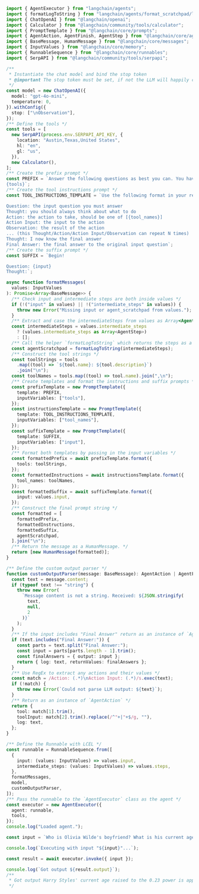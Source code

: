 ```typescript
import { AgentExecutor } from "langchain/agents";
import { formatLogToString } from "langchain/agents/format_scratchpad/log";
import { ChatOpenAI } from "@langchain/openai";
import { Calculator } from "@langchain/community/tools/calculator";
import { PromptTemplate } from "@langchain/core/prompts";
import { AgentAction, AgentFinish, AgentStep } from "@langchain/core/agents";
import { BaseMessage, HumanMessage } from "@langchain/core/messages";
import { InputValues } from "@langchain/core/memory";
import { RunnableSequence } from "@langchain/core/runnables";
import { SerpAPI } from "@langchain/community/tools/serpapi";

/**
 * Instantiate the chat model and bind the stop token
 * @important The stop token must be set, if not the LLM will happily continue generating text forever.
 */
const model = new ChatOpenAI({
  model: "gpt-4o-mini",
  temperature: 0,
}).withConfig({
  stop: ["\nObservation"],
});
/** Define the tools */
const tools = [
  new SerpAPI(process.env.SERPAPI_API_KEY, {
    location: "Austin,Texas,United States",
    hl: "en",
    gl: "us",
  }),
  new Calculator(),
];
/** Create the prefix prompt */
const PREFIX = `Answer the following questions as best you can. You have access to the following tools:
{tools}`;
/** Create the tool instructions prompt */
const TOOL_INSTRUCTIONS_TEMPLATE = `Use the following format in your response:

Question: the input question you must answer
Thought: you should always think about what to do
Action: the action to take, should be one of [{tool_names}]
Action Input: the input to the action
Observation: the result of the action
... (this Thought/Action/Action Input/Observation can repeat N times)
Thought: I now know the final answer
Final Answer: the final answer to the original input question`;
/** Create the suffix prompt */
const SUFFIX = `Begin!

Question: {input}
Thought:`;

async function formatMessages(
  values: InputValues
): Promise<Array<BaseMessage>> {
  /** Check input and intermediate steps are both inside values */
  if (!("input" in values) || !("intermediate_steps" in values)) {
    throw new Error("Missing input or agent_scratchpad from values.");
  }
  /** Extract and case the intermediateSteps from values as Array<AgentStep> or an empty array if none are passed */
  const intermediateSteps = values.intermediate_steps
    ? (values.intermediate_steps as Array<AgentStep>)
    : [];
  /** Call the helper `formatLogToString` which returns the steps as a string  */
  const agentScratchpad = formatLogToString(intermediateSteps);
  /** Construct the tool strings */
  const toolStrings = tools
    .map((tool) => `${tool.name}: ${tool.description}`)
    .join("\n");
  const toolNames = tools.map((tool) => tool.name).join(",\n");
  /** Create templates and format the instructions and suffix prompts */
  const prefixTemplate = new PromptTemplate({
    template: PREFIX,
    inputVariables: ["tools"],
  });
  const instructionsTemplate = new PromptTemplate({
    template: TOOL_INSTRUCTIONS_TEMPLATE,
    inputVariables: ["tool_names"],
  });
  const suffixTemplate = new PromptTemplate({
    template: SUFFIX,
    inputVariables: ["input"],
  });
  /** Format both templates by passing in the input variables */
  const formattedPrefix = await prefixTemplate.format({
    tools: toolStrings,
  });
  const formattedInstructions = await instructionsTemplate.format({
    tool_names: toolNames,
  });
  const formattedSuffix = await suffixTemplate.format({
    input: values.input,
  });
  /** Construct the final prompt string */
  const formatted = [
    formattedPrefix,
    formattedInstructions,
    formattedSuffix,
    agentScratchpad,
  ].join("\n");
  /** Return the message as a HumanMessage. */
  return [new HumanMessage(formatted)];
}

/** Define the custom output parser */
function customOutputParser(message: BaseMessage): AgentAction | AgentFinish {
  const text = message.content;
  if (typeof text !== "string") {
    throw new Error(
      `Message content is not a string. Received: ${JSON.stringify(
        text,
        null,
        2
      )}`
    );
  }
  /** If the input includes "Final Answer" return as an instance of `AgentFinish` */
  if (text.includes("Final Answer:")) {
    const parts = text.split("Final Answer:");
    const input = parts[parts.length - 1].trim();
    const finalAnswers = { output: input };
    return { log: text, returnValues: finalAnswers };
  }
  /** Use RegEx to extract any actions and their values */
  const match = /Action: (.*)\nAction Input: (.*)/s.exec(text);
  if (!match) {
    throw new Error(`Could not parse LLM output: ${text}`);
  }
  /** Return as an instance of `AgentAction` */
  return {
    tool: match[1].trim(),
    toolInput: match[2].trim().replace(/^"+|"+$/g, ""),
    log: text,
  };
}

/** Define the Runnable with LCEL */
const runnable = RunnableSequence.from([
  {
    input: (values: InputValues) => values.input,
    intermediate_steps: (values: InputValues) => values.steps,
  },
  formatMessages,
  model,
  customOutputParser,
]);
/** Pass the runnable to the `AgentExecutor` class as the agent */
const executor = new AgentExecutor({
  agent: runnable,
  tools,
});
console.log("Loaded agent.");

const input = `Who is Olivia Wilde's boyfriend? What is his current age raised to the 0.23 power?`;

console.log(`Executing with input "${input}"...`);

const result = await executor.invoke({ input });

console.log(`Got output ${result.output}`);
/**
 * Got output Harry Styles' current age raised to the 0.23 power is approximately 2.1156502324195268.
 */
```